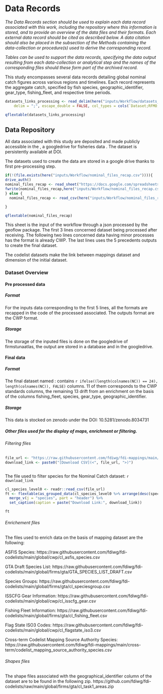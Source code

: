 # Data Records

_The Data Records section should be used to explain each data record associated with this work, including the repository where this information is stored, and to provide an overview of the data files and their formats. Each external data record should be cited as described below. A data citation should also be placed in the subsection of the Methods containing the data-collection or procedure(s) used to derive the corresponding record._

_Tables can be used to support the data records, specifying the data output resulting from each data-collection or analytical step and the names of the corresponding files should these form part of the archived record._

This study encompasses several data records detailing global nominal catch figures across various regions and timelines. Each record represents the aggregate catch, specified by fish species, geographic_identifier, gear_type, fishing_fleet, and respective time periods.


```r
datasets_links_processing <- read_delim(here("inputs/Workflow/datasets_links_processing.csv"),
    delim = ";", escape_double = FALSE, col_types = cols(`Dataset;RFMO;Link to downolad;Pre-processing function;Comments` = col_character()), trim_ws = TRUE)
```

```r
qflextable(datasets_links_processing)
```


## Data Repository

All data associated with this study are deposited and made publicly accessible in the , a googledrive for fisheries data . The dataset is persistently available at DOI.

The datasets used to create the data are stored in a google drive thanks to first pre-processing step. 

```r
if(!(file.exists(here("inputs/Workflow/nominal_files_recap.csv")))){
drive_auth()
nominal_files_recap <- read_sheet("https://docs.google.com/spreadsheets/d/13SJB2PYkCCdrzw8HNJMPFg0yXs0OSYY2mUOAl5dagUc/edit#gid=374572086", sheet = "Nominal catches")
fwrite(nominal_files_recap,here("inputs/Workflow/nominal_files_recap.csv" ))
} else {
  nominal_files_recap <- read_csv(here("inputs/Workflow/nominal_files_recap.csv"))

}
```


```r
qflextable(nominal_files_recap)
```

This sheet is the input of the workflow through a json processed by the geoflow package. The first 3 lines concerned dataset being processed after receiving. The following two lines concerned data having minor processes has the format is already CWP. The last lines uses the 5 precedents outputs to create the final dataset. 

The codelist datasets make the link between mappings dataset and dimension of the initial dataset. 

### Dataset Overview

#### Pre processed data

##### Format

For the inputs data corresponding to the first 5 lines, all the formats are recapped in the code of the processed associated. The outputs format are the CWP format.

##### Storage

The storage of the inputed files is done on the googledrive of firmstunaatlas, the output are stored in a database and in the googledrive. 

#### Final data

##### Format

The final dataset named : contains `r ifelse((length(colnames(NC)) == 24), length(colnames(NC)), FALSE)` columns. 11 of them corresponds to the CWP standards columns, the remaining 13 drift from an enrichment on the basis of the columns fishing_fleet, species, gear_type, geographic_identifier.

##### Storage

This data is stocked on zenodo under the DOI: 10.5281/zenodo.8034731

##### Other files used for the display of maps, enrichment or filtering.

###### Filtering files

```r

file_url <- "https://raw.githubusercontent.com/fdiwg/fdi-mappings/main/cross-term/codelist_mapping_source_authority_species.csv"
download_link <- paste0("[Download CSV](<", file_url, ">)")



```

The file used to filter species for the Nominal Catch dataset: 
`r download_link`


```r

cl_species_level0 <- readr::read_csv(file_url)
ft <- flextable(as_grouped_data(cl_species_level0 %>% arrange(desc(species)) %>% dplyr::select(species, source_authority), groups = "species")) %>% 
  merge_v(j = "species", part = "header") %>%
  set_caption(caption = paste("Download Link:", download_link))

ft
```


###### Enrichement files

The files used to enrich data on the basis of mapping dataset are the following:

ASFIS Species:
https://raw.githubusercontent.com/fdiwg/fdi-codelists/main/global/cwp/cl_asfis_species.csv

GTA Draft Species List:
https://raw.githubusercontent.com/fdiwg/fdi-codelists/main/global/firms/gta/GTA_SPECIES_LIST_DRAFT.csv

Species Groups:
https://raw.githubusercontent.com/fdiwg/fdi-codelists/main/global/firms/gta/cl_speciesgroup.csv

ISSCFG Gear Information:
https://raw.githubusercontent.com/fdiwg/fdi-codelists/main/global/cwp/cl_isscfg_gear.csv

Fishing Fleet Information:
https://raw.githubusercontent.com/fdiwg/fdi-codelists/main/global/firms/gta/cl_fishing_fleet.csv

Flag State ISO3 Codes:
https://raw.githubusercontent.com/fdiwg/fdi-codelists/main/global/cwp/cl_flagstate_iso3.csv

Cross-term Codelist Mapping Source Authority Species:
https://raw.githubusercontent.com/fdiwg/fdi-mappings/main/cross-term/codelist_mapping_source_authority_species.csv


###### Shapes files

The shape files associated with the geographical_identifier column of the dataset are to be found in the following zip. https://github.com/fdiwg/fdi-codelists/raw/main/global/firms/gta/cl_task1_areas.zip



